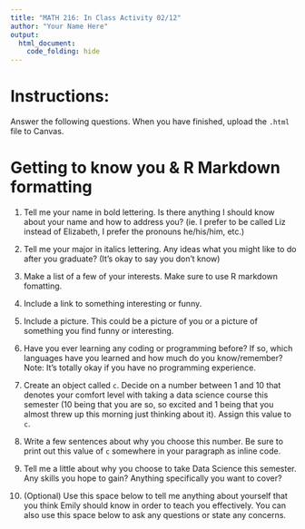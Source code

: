```yaml
---
title: "MATH 216: In Class Activity 02/12"
author: "Your Name Here"
output:
  html_document:
    code_folding: hide
---
```


# Instructions: 

Answer the following questions. When you have finished, upload the `.html` file to Canvas. 


# Getting to know you & R Markdown formatting

1.  Tell me your name in bold lettering. Is there anything I should know about your name and how to address you? (ie. I prefer to be called Liz instead of Elizabeth, I prefer the pronouns he/his/him, etc.)



2. Tell me your major in italics lettering. Any ideas what you might like to do after you graduate? (It's okay to say you don't know)



3.  Make a list of a few of your interests. Make sure to use R markdown fomatting. 

4.  Include a link to something interesting or funny.

5.  Include a picture. This could be a picture of you or a picture of something you find funny or interesting.  

6. Have you ever learning any coding or programming before? If so, which languages have you learned and how much do you know/remember? Note: It's totally okay if you have no programming experience. 

7. Create an object called `c`. Decide on a number between 1 and 10 that denotes your comfort level with taking a data science course this semester (10 being that you are so, so excited and 1 being that you almost threw up this morning just thinking about it). Assign this value to `c`. 


8.  Write a few sentences about why you choose this number. Be sure to print out this value of `c` somewhere in your paragraph as inline code.

9. Tell me a little about why you choose to take Data Science this semester. Any skills you hope to gain? Anything specifically you want to cover? 

10.  (Optional) Use this space below to tell me anything about yourself that you think Emily should know in order to teach you effectively. You can also use this space below to ask any questions or state any concerns.
